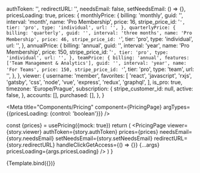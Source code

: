 
  authToken: '',
  redirectURL: '',
  needsEmail: false,
  setNeedsEmail: () => {},
  pricesLoading: true,
  prices: {
    monthlyPrice: {
      billing: 'monthly',
      guid: '',
      interval: 'month',
      name: 'Pro Membership',
      price: 16,
      stripe_price_id: '`',
      tier: 'pro',
      type: 'individual',
      url: '',
    },
    quarterlyPrice: {
      billing: 'quarterly',
      guid: '',
      interval: 'three months',
      name: 'Pro Membership',
      price: 46,
      stripe_price_id: '`',
      tier: 'pro',
      type: 'individual',
      url: '',
    },
    annualPrice: {
      billing: 'annual',
      guid: '',
      interval: 'year',
      name: 'Pro Membership',
      price: 150,
      stripe_price_id: '`',
      tier: 'pro',
      type: 'individual',
      url: '',
    },
    teamPrice: {
      billing: 'annual',
      features: ['Team Management & Analytics'],
      guid: '',
      interval: 'year',
      name: 'For Teams',
      price: 150,
      stripe_price_id: '`',
      tier: 'pro',
      type: 'team',
      url: '',
    },
  },
  viewer: {
    username: 'member',
    favorites: [
      'react',
      'javascript',
      'rxjs',
      'gatsby',
      'css',
      'node',
      'vue',
      'express',
      'redux',
      'graphql',
    ],
    is_pro: true,
    timezone: 'Europe/Prague',
    subscription: {
      stripe_customer_id: null,
      active: false,
    },
    accounts: [],
    purchased: [],
  },
}

<Meta
  title="Components/Pricing"
  component={PricingPage}
  argTypes={{pricesLoading: {control: 'boolean'}}}
/>


  const {prices} = usePricing({mock: true})
  return (
    <PricingPage
      viewer={story.viewer}
      authToken={story.authToken}
      prices={prices}
      needsEmail={story.needsEmail}
      setNeedsEmail={story.setNeedsEmail}
      redirectURL={story.redirectURL}
      handleClickGetAccess={() => {}}
      {...args}
      pricesLoading={args.pricesLoading}
    />
  )
}

<Canvas>
  <Story name="Default" args={{pricesLoading: false, quantityAvailable: true}}>
    {Template.bind({})}
  </Story>
</Canvas>
